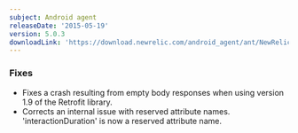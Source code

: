 ```yaml
---
subject: Android agent
releaseDate: '2015-05-19'
version: 5.0.3
downloadLink: 'https://download.newrelic.com/android_agent/ant/NewRelic_Android_Agent_5.0.3.zip'
---
```


### Fixes

* Fixes a crash resulting from empty body responses when using version 1.9 of the Retrofit library.
* Corrects an internal issue with reserved attribute names. 'interactionDuration' is now a reserved attribute name.
